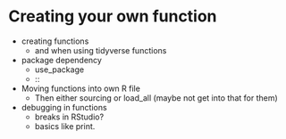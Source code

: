# Creating your own function {#functions}

<!-- Day 2 morning (8:30, lunch at 12:00 --- ~3.5 hrs, with one big break, one small one during exercise): -->

- creating functions
    - and when using tidyverse functions
- package dependency
    - use_package
    - ::
- Moving functions into own R file
    - Then either sourcing or load_all (maybe not get into that for them)
- debugging in functions
    - breaks in RStudio?
    - basics like print.
